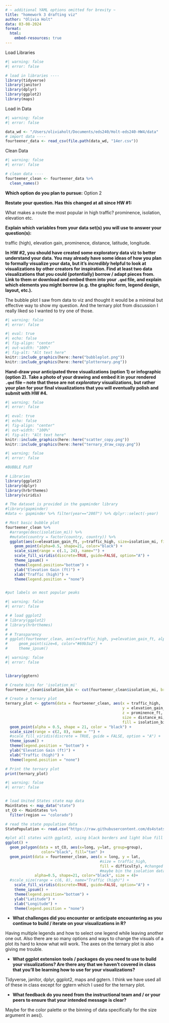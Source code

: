 ```yaml
---
# ~ additional YAML options omitted for brevity ~
title: "homework 3 drafting viz"
author: "Olivia Holt"
data: 03-08-2024
format:
  html:
    embed-resources: true
---
```


Load Libraries

```r
#| warning: false
#| error: false

# load in libraries ----
library(tidyverse)
library(janitor)
library(dplyr)
library(ggplot2)
library(maps) 
```

Load in Data

```r
#| warning: false
#| error: false

data_wd <- "/Users/oliviaholt/Documents/eds240/Holt-eds240-HW4/data"
# import data ----
fourteener_data <- read_csv(file.path(data_wd, "14er.csv"))
```

Clean Data

```r
#| warning: false
#| error: false

# clean data ----
fourteener_clean <- fourteener_data %>% 
  clean_names()
```

**Which option do you plan to pursue:** Option 2

**Restate your question. Has this changed at all since HW #1:**

What makes a route the most popular in high traffic? prominence, isolation, elevation etc.

**Explain which variables from your data set(s) you will use to answer your question(s):**

traffic (high), elevation gain, prominence, distance, latitude, longitude.

**In HW #2, you should have created some exploratory data viz to better understand your data. You may already have some ideas of how you plan to formally visualize your data, but it’s *incredibly* helpful to look at visualizations by other creators for inspiration. Find at least two data visualizations that you could (potentially) borrow / adapt pieces from. Link to them or download and embed them into your `.qmd` file, and explain which elements you might borrow (e.g. the graphic form, legend design, layout, etc.).**

The bubble plot I saw from data to viz and thought it would be a minimal but effective way to show my question. And the ternary plot from discussion I really liked so I wanted to try one of those.

```r
#| warning: false
#| error: false

#| eval: true
#| echo: false
#| fig-align: "center"
#| out-width: "100%"
#| fig-alt: "Alt text here"
knitr::include_graphics(here::here("bubbleplot.png"))
knitr::include_graphics(here::here("plotternary.png"))

```

**Hand-draw your anticipated three visualizations (option 1) or infographic (option 2). Take a photo of your drawing and embed it in your rendered `.qmd` file – note that these are not *exploratory* visualizations, but rather your plan for your final visualizations that you will eventually polish and submit with HW #4.**

```r
#| warning: false
#| error: false

#| eval: true
#| echo: false
#| fig-align: "center"
#| out-width: "100%"
#| fig-alt: "Alt text here"
knitr::include_graphics(here::here("scatter_copy.png"))
knitr::include_graphics(here::here("ternary_draw_copy.png"))
```

```r
#| warning: false
#| error: false

#BUBBLE PLOT

# Libraries
library(ggplot2)
library(dplyr)
library(hrbrthemes)
library(viridis)

# The dataset is provided in the gapminder library
#library(gapminder)
#data <- gapminder %>% filter(year=="2007") %>% dplyr::select(-year)

# Most basic bubble plot
fourteener_clean %>%
  #arrange(desc(isolation_mi)) %>%
  #mutate(country = factor(country, country)) %>%
  ggplot(aes(x=elevation_gain_ft, y=traffic_high, size=isolation_mi, fill=difficulty)) +
    geom_point(alpha=0.5, shape=21, color="black") +
    scale_size(range = c(.1, 24), name="") +
    scale_fill_viridis(discrete=TRUE, guide=FALSE, option="A") +
    theme_ipsum() +
    theme(legend.position="bottom") +
    ylab("Elevation Gain (ft)") +
    xlab("Traffic (high)") +
    theme(legend.position = "none")


#put labels on most popular peaks
```

```r
#| warning: false
#| error: false

# # load ggplot2
# library(ggplot2)
# library(hrbrthemes)
# 
# # Transparency
# ggplot(fourteener_clean, aes(x=traffic_high, y=elevation_gain_ft, alpha=difficulty)) + 
#     geom_point(size=6, color="#69b3a2") +
#     theme_ipsum()
```

```r
#| warning: false
#| error: false


library(ggtern)

# Create bins for 'isolation_mi'
fourteener_clean$isolation_bin <- cut(fourteener_clean$isolation_mi, breaks = c(0, 20, 40, 60, 80, 100, 120, 140), labels = c("0-175", "176-350", "351-525", "526-700", "more", "and more", "yip"))

# Create a ternary plot
ternary_plot <- ggtern(data = fourteener_clean, aes(x = traffic_high,
                                                    y = elevation_gain_ft,
                                                    z = prominence_ft,
                                                    size = distance_mi,
                                                    fill = isolation_bin)) +
  geom_point(alpha = 0.5, shape = 21, color = "black") +
  scale_size(range = c(2, 8), name = "") +
  #scale_fill_viridis(discrete = TRUE, guide = FALSE, option = "A") +
  theme_ipsum() +
  theme(legend.position = "bottom") +
  ylab("Elevation Gain (ft)") +
  xlab("Traffic (high)") +
  theme(legend.position = "none")

# Print the ternary plot
print(ternary_plot)
```

```r
#| warning: false
#| error: false


# load United States state map data
MainStates <- map_data("state")
st_CO <- MainStates %>% 
  filter(region == "colorado")

# read the state population data
StatePopulation <- read.csv("https://raw.githubusercontent.com/ds4stats/r-tutorials/master/intro-maps/data/StatePopulation.csv", as.is = TRUE)

#plot all states with ggplot2, using black borders and light blue fill
ggplot() + 
  geom_polygon(data = st_CO, aes(x=long, y=lat, group=group),
                color="black", fill="tan" )+
  geom_point(data = fourteener_clean, aes(x = long, y = lat,
                                          #size = traffic_high,
                                          fill = difficulty), #changed from isolation_mi to difficulty
                                          #maybe bin the isolation data and then change fill the isolation
             alpha=0.5, shape=21, color="black", size = 4)+
  #scale_size(range = c(6, 8), name="Traffic (high)") +
    scale_fill_viridis(discrete=TRUE, guide=FALSE, option="A") +
    theme_ipsum() +
    theme(legend.position="bottom") +
    ylab("Latitude") +
    xlab("Longitude") +
    theme(legend.position = "none")

```

-   **What challenges did you encounter or anticipate encountering as you continue to build / iterate on your visualizations in R?**

Having multiple legends and how to select one legend while leaving another one out. Also there are so many options and ways to change the visuals of a plot its hard to know what will work. The axes on the ternary plot is also giving me trouble.

-   **What ggplot extension tools / packages do you need to use to build your visualizations? Are there any that we haven’t covered in class that you’ll be learning how to use for your visualizations?**

Tidyverse, janitor, dplyr, ggplot2, maps and ggtern. I think we have used all of these in class except for ggtern which I used for the ternary plot.

-   **What feedback do you need from the instructional team and / or your peers to ensure that your intended message is clear?**

Maybe for the color palette or the binning of data specifically for the size argument in aes().
